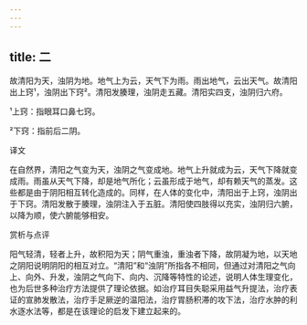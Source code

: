 ```yaml
---
---
---
```

title: 二
---




故清阳为天，浊阴为地。地气上为云，天气下为雨。雨出地气，云出天气。故清阳出上窍¹，浊阴出下窍²。清阳发腠理，浊阴走五藏。清阳实四支，浊阴归六府。

¹上窍：指眼耳口鼻七窍。

²下窍：指前后二阴。

译文

在自然界，清阳之气变为天，浊阴之气变成地。地气上升就成为云，天气下降就变成雨。雨虽从天气下降，却是地气所化；云虽形成于地气，却有赖天气的蒸发。这些都是由于阴阳相互转化造成的。同样，在人体的变化中，清阳出于上窍，浊阴出于下窍。清阳发散于腠理，浊阴注入于五脏。清阳使四肢得以充实，浊阴归六腑，以降为顺，使六腑能够相安。

赏析与点评

阳气轻清，轻者上升，故积阳为天；阴气重浊，重浊者下降，故阴凝为地，以天地之阴阳说明阴阳的相互对立。“清阳”和“浊阴”所指各不相同，但通过对清阳之气向上、向外、升发，浊阴之气向下、向内、沉降等特性的论述，说明人体生理变化，也为后世多种治疗方法提供了理论依据。如治疗耳目失聪采用益气升提法，治疗表证的宣肺发散法，治疗手足厥逆的温阳法，治疗胃肠积滞的攻下法，治疗水肿的利水逐水法等，都是在该理论的启发下建立起来的。